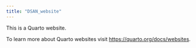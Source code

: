 ```yaml
---
title: "DSAN_website"
---
```


This is a Quarto website.

To learn more about Quarto websites visit <https://quarto.org/docs/websites>.
